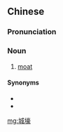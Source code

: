 ==Chinese==
{{zh-forms}}

===Pronunciation===
{{zh-pron
|m=chéngháo
|cat=n
}}

===Noun===
{{zh-noun}}

# [[moat]]

====Synonyms====
* {{zh-l|城河}}
* {{zh-l|護城河}}

[[mg:城壕]]